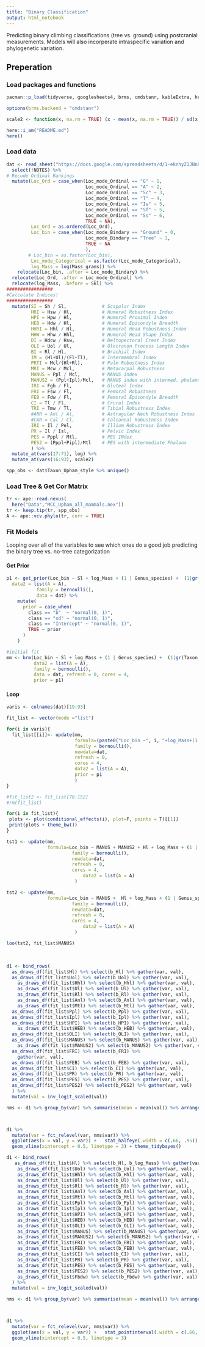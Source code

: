 ```yaml
---
title: "Binary Classification"
output: html_notebook
---
```


Predicting binary climbing classifications (tree vs. ground) using postcranial measurements. Models will also incorperate intraspecific variation and phylogenetic variation.

## Preperation  

### Load packages and functions  
```r

pacman::p_load(tidyverse, googlesheets4, brms, cmdstanr, kableExtra, here, ape, tidybayes)

options(brms.backend = "cmdstanr")

scale2 <- function(x, na.rm = TRUE) (x - mean(x, na.rm = TRUE)) / sd(x, na.rm)

here::i_am("README.md")
here()
```

### Load data  
```r
dat <- read_sheet("https://docs.google.com/spreadsheets/d/1-eknhyZ1JNnXqhg2kViyzVntC8NGZvILQX-aQQb1Jvk/edit#gid=325036460", na = c("NA", "?", "")) %>%
  select(!NOTES) %>% 
# Recode Ordinal Rankings
  mutate(Loc_Ord = case_when(Loc_mode_Ordinal == "G" ~ 1,
                             Loc_mode_Ordinal == "A" ~ 2,
                             Loc_mode_Ordinal == "Sc" ~ 3,
                             Loc_mode_Ordinal == "T" ~ 4,
                             Loc_mode_Ordinal == "Is" ~ 5,
                             Loc_mode_Ordinal == "Sf" ~ 5,
                             Loc_mode_Ordinal == "Ss" ~ 6,
                             TRUE ~ NA),
         Loc_Ord = as.ordered(Loc_Ord),
         Loc_bin = case_when(Loc_mode_Bindary == "Ground" ~ 0,
                             Loc_mode_Bindary == "Tree" ~ 1,
                             TRUE ~ NA
                             ),
        # Loc_bin = as.factor(Loc_bin),
         Loc_mode_Categorical = as.factor(Loc_mode_Categorical),
         log_Mass = log(Mass_grams)) %>% 
    relocate(Loc_bin, .after = Loc_mode_Bindary) %>% 
  relocate(Loc_Ord, .after = Loc_mode_Ordinal) %>% 
  relocate(log_Mass, .before = Skl) %>% 
#################
#Calculate Indices!
#################
  mutate(SI = Sh / Sl,             # Scapular Index
         HRI = Hsw / Hl,           # Humeral Robustness Index
         HPI = Hpw / Hl,           # Humeral Proximal Index
         HEB = Hdw / Hl,           # Humeral Epicondyle Breadth
         HHRI = Hhl / Hl,          # Humeral Head Robustness Index
         HHW = Hhw / Hhl,          # Humeral Head Shape Index
         DI = Hdcw / Hsw,          # Deltopectoral Crest Index
         OLI = Uol / Ul,           # Olecranon Process Length Index
         BI = Rl / Hl,             # Brachial Index
         IM = (Hl+Ul)/(Fl+Tl),     # Intermembral Index
         PRTI = Mcl/(Hl+Rl),       # Palm Robustness Index
         MRI = Mcw / Mcl,          # Metacarpal Robustness
         MANUS = Ppl / Mcl,        # MANUS index
         MANUS2 = (Ppl+Ipl)/Mcl,   # MANUS index with intermed. phalanx
         IRI = Fgh / Fl,           # Gluteal Index
         FRI = Fsw / Fl,           # Femoral Robustness
         FEB = Fdw / Fl,           # Femoral Epicondyle Breadth
         CI = Tl / Fl,             # Crural Index
         TRI = Tmw / Tl,           # Tibial Robustness Index
         #ANR = Anl / Al,          # Astragular Neck Robustness Index
         #CAR = Cal / Cl,          # Calcaneal Robustness Index
         IRI = Il / Pel,           # Illium Robustness Index
         PR = Il / Isl,            # Pelvic Index
         PES = Pppl / Mtl,         # PES INdex
         PES2 = (Pppl+Pipl)/Mtl    # PES with intermediate Phalanx
         ) %>% 
  mutate_at(vars(17:71), log) %>% 
  mutate_at(vars(16:93), scale2)

spp_obs <- dat$Taxon_Upham_style %>% unique()
```

### Load Tree & Get Cor Matrix

```r
tr <- ape::read.nexus(
  here("Data","MCC_Upham_all_mammals.nex"))
tr <- keep.tip(tr, spp_obs)
A <- ape::vcv.phylo(tr, corr = TRUE)
```

### Fit Models 


Looping over all of the variables to see which ones do a good job predicting the binary tree vs. no-tree categorization

#### Get Prior

```r

p1 <- get_prior(Loc_bin ~ Sl + log_Mass + (1 | Genus_species) +  (1|gr(Taxon_Upham_style, cov = A)),
  data2 = list(A = A),
           family = bernoulli(),
           data = dat) %>% 
    mutate(
      prior = case_when(
        class == "b"  ~ "normal(0, 1)",
        class == "sd" ~ "normal(0, 1)",
        class == "Intercept" ~ "normal(0, 1)",
        TRUE ~ prior
      )
    )
```


```r
#initial fit
mm <- brm(Loc_bin ~ Sl + log_Mass + (1 | Genus_species) +  (1|gr(Taxon_Upham_style, cov = A)),
          data2 = list(A = A),
          family = bernoulli(),
          data = dat, refresh = 0, cores = 4,
          prior = p1)
```

#### Loop

```r
varis <- colnames(dat)[19:93]

fit_list <- vector(mode ="list")

for(i in varis){
  fit_list[[i]]<- update(mm,
                         formula=(paste0("Loc_bin ~", i, "+log_Mass+(1|Genus_species)+(1|gr(Taxon_Upham_style,cov = A))")),
                         family = bernoulli(),
                         newdata=dat,
                         refresh = 0,
                         cores = 4,
                         data2 = list(A = A),
                         prior = p1
                         ) 
}

#fit_list2 <- fit_list[78:152]
#rm(fit_list)
```

```r
for(i in fit_list){
 plots <- plot(conditional_effects(i), plot=F, points = T)[[1]]
 print(plots + theme_bw())
}

```

```r
tst1 <- update(mm, 
               formula=Loc_bin ~ MANUS + MANUS2 + Hl + log_Mass + (1 | Genus_species) +  (1|gr(Taxon_Upham_style, cov = A)),
                        family = bernoulli(),
                        newdata=dat,
                        refresh = 0,
                        cores = 4,
                            data2 = list(A = A)
                         )

tst2 <- update(mm, 
               formula=Loc_bin ~ MANUS +  Hl + log_Mass + (1 | Genus_species) +  (1|gr(Taxon_Upham_style, cov = A)),
                        family = bernoulli(),
                        newdata=dat,
                        refresh = 0,
                        cores = 4,
                            data2 = list(A = A)
                         )
```

```r
loo(tst2, fit_list$MANUS)
```
\


```r
d1 <- bind_rows(
  as_draws_df(fit_list$Hl) %>% select(b_Hl) %>% gather(var, val),
  as_draws_df(fit_list$Uol) %>% select(b_Uol) %>% gather(var, val),
    as_draws_df(fit_list$Hhl) %>% select(b_Hhl) %>% gather(var, val),
    as_draws_df(fit_list$Ul) %>% select(b_Ul) %>% gather(var, val),
    as_draws_df(fit_list$Rl) %>% select(b_Rl) %>% gather(var, val),
    as_draws_df(fit_list$Anl) %>% select(b_Anl) %>% gather(var, val),
    as_draws_df(fit_list$Mtl) %>% select(b_Mtl) %>% gather(var, val),
  as_draws_df(fit_list$Ppl) %>% select(b_Ppl) %>% gather(var, val),
  as_draws_df(fit_list$Ipl) %>% select(b_Ipl) %>% gather(var, val),
  as_draws_df(fit_list$HPI) %>% select(b_HPI) %>% gather(var, val),
    as_draws_df(fit_list$HEB) %>% select(b_HEB) %>% gather(var, val),
  as_draws_df(fit_list$OLI) %>% select(b_OLI) %>% gather(var, val),
  as_draws_df(fit_list$MANUS) %>% select(b_MANUS) %>% gather(var, val),
    as_draws_df(fit_list$MANUS2) %>% select(b_MANUS2) %>% gather(var, val),
  as_draws_df(fit_list$FRI) %>% select(b_FRI) %>%
    gather(var, val),
  as_draws_df(fit_list$FEB) %>% select(b_FEB) %>% gather(var, val),
  as_draws_df(fit_list$CI) %>% select(b_CI) %>% gather(var, val),
  as_draws_df(fit_list$PR) %>% select(b_PR) %>% gather(var, val),
  as_draws_df(fit_list$PES) %>% select(b_PES) %>% gather(var, val),
  as_draws_df(fit_list$PES2) %>% select(b_PES2) %>% gather(var, val)
  ) %>% 
  mutate(val = inv_logit_scaled(val)) 

nms <- d1 %>% group_by(var) %>% summarise(mean = mean(val)) %>% arrange(mean) %>%  select(var)



d1 %>% 
  mutate(var = fct_relevel(var, nms$var)) %>% 
  ggplot(aes(x = val, y = var)) +   stat_halfeye(.width = c(.66, .95)) +
  geom_vline(xintercept = 0.5, linetype = 3) + theme_tidybayes()
```

```r
d1 <- bind_rows(
   as_draws_df(fit_list$Hl) %>% select(b_Hl, b_log_Mass) %>% gather(var, val),
    as_draws_df(fit_list$Uol) %>% select(b_Uol) %>% gather(var, val),
    as_draws_df(fit_list$Hhl) %>% select(b_Hhl) %>% gather(var, val),
    as_draws_df(fit_list$Ul) %>% select(b_Ul) %>% gather(var, val),
    as_draws_df(fit_list$Rl) %>% select(b_Rl) %>% gather(var, val),
    as_draws_df(fit_list$Anl) %>% select(b_Anl) %>% gather(var, val),
    as_draws_df(fit_list$Mtl) %>% select(b_Mtl) %>% gather(var, val),
    as_draws_df(fit_list$Ppl) %>% select(b_Ppl) %>% gather(var, val),
    as_draws_df(fit_list$Ipl) %>% select(b_Ipl) %>% gather(var, val),
    as_draws_df(fit_list$HPI) %>% select(b_HPI) %>% gather(var, val),
    as_draws_df(fit_list$HEB) %>% select(b_HEB) %>% gather(var, val),
    as_draws_df(fit_list$OLI) %>% select(b_OLI) %>% gather(var, val),
    as_draws_df(fit_list$MANUS) %>% select(b_MANUS) %>% gather(var, val),
    as_draws_df(fit_list$MANUS2) %>% select(b_MANUS2) %>% gather(var, val),
    as_draws_df(fit_list$FRI) %>% select(b_FRI) %>% gather(var, val),
    as_draws_df(fit_list$FEB) %>% select(b_FEB) %>% gather(var, val),
    as_draws_df(fit_list$CI) %>% select(b_CI) %>% gather(var, val),
    as_draws_df(fit_list$PR) %>% select(b_PR) %>% gather(var, val),
    as_draws_df(fit_list$PES) %>% select(b_PES) %>% gather(var, val),
    as_draws_df(fit_list$PES2) %>% select(b_PES2) %>% gather(var, val),
    as_draws_df(fit_list$Fbdw) %>% select(b_Fbdw) %>% gather(var, val)
  ) %>% 
  mutate(val = inv_logit_scaled(val)) 

nms <- d1 %>% group_by(var) %>% summarise(mean = mean(val)) %>% arrange(mean) %>%  select(var)



d1 %>% 
  mutate(var = fct_relevel(var, nms$var)) %>% 
  ggplot(aes(x = val, y = var)) +   stat_pointinterval(.width = c(.66, .95)) +
  geom_vline(xintercept = 0.5, linetype = 3)
```





